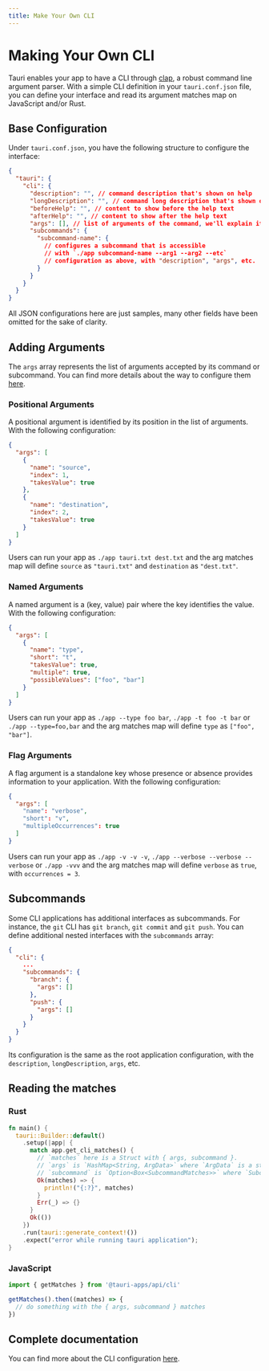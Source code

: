 ```yaml
---
title: Make Your Own CLI
---
```



# Making Your Own CLI

Tauri enables your app to have a CLI through [clap](https://github.com/clap-rs/clap), a robust command line argument parser. With a simple CLI definition in your `tauri.conf.json` file, you can define your interface and read its argument matches map on JavaScript and/or Rust.

## Base Configuration

Under `tauri.conf.json`, you have the following structure to configure the interface:

```json title=src-tauri/tauri.conf.json
{
  "tauri": {
    "cli": {
      "description": "", // command description that's shown on help
      "longDescription": "", // command long description that's shown on help
      "beforeHelp": "", // content to show before the help text
      "afterHelp": "", // content to show after the help text
      "args": [], // list of arguments of the command, we'll explain it later
      "subcommands": {
        "subcommand-name": {
          // configures a subcommand that is accessible
          // with `./app subcommand-name --arg1 --arg2 --etc`
          // configuration as above, with "description", "args", etc.
        }
      }
    }
  }
}
```

<Callout kind="note">
All JSON configurations here are just samples, many other fields have been omitted for the sake of clarity.
</Callout>

## Adding Arguments

The `args` array represents the list of arguments accepted by its command or subcommand. You can find more details about the way to configure them [here][tauri config].

### Positional Arguments

A positional argument is identified by its position in the list of arguments. With the following configuration:

```json tauri.conf.json
{
  "args": [
    {
      "name": "source",
      "index": 1,
      "takesValue": true
    },
    {
      "name": "destination",
      "index": 2,
      "takesValue": true
    }
  ]
}
```

Users can run your app as `./app tauri.txt dest.txt` and the arg matches map will define `source` as `"tauri.txt"` and `destination` as `"dest.txt"`.

### Named Arguments

A named argument is a (key, value) pair where the key identifies the value. With the following configuration:

```json tauri.conf.json
{
  "args": [
    {
      "name": "type",
      "short": "t",
      "takesValue": true,
      "multiple": true,
      "possibleValues": ["foo", "bar"]
    }
  ]
}
```

Users can run your app as `./app --type foo bar`, `./app -t foo -t bar` or `./app --type=foo,bar` and the arg matches map will define `type` as `["foo", "bar"]`.

### Flag Arguments

A flag argument is a standalone key whose presence or absence provides information to your application. With the following configuration:

```json tauri.conf.json
{
  "args": [
    "name": "verbose",
    "short": "v",
    "multipleOccurrences": true
  ]
}
```

Users can run your app as `./app -v -v -v`, `./app --verbose --verbose --verbose` or `./app -vvv` and the arg matches map will define `verbose` as `true`, with `occurrences = 3`.

## Subcommands

Some CLI applications has additional interfaces as subcommands. For instance, the `git` CLI has `git branch`, `git commit` and `git push`. You can define additional nested interfaces with the `subcommands` array:

```json tauri.conf.json
{
  "cli": {
    ...
    "subcommands": {
      "branch": {
        "args": []
      },
      "push": {
        "args": []
      }
    }
  }
}
```

Its configuration is the same as the root application configuration, with the `description`, `longDescription`, `args`, etc.

## Reading the matches

### Rust

```rust
fn main() {
  tauri::Builder::default()
    .setup(|app| {
      match app.get_cli_matches() {
        // `matches` here is a Struct with { args, subcommand }.
        // `args` is `HashMap<String, ArgData>` where `ArgData` is a struct with { value, occurrences }.
        // `subcommand` is `Option<Box<SubcommandMatches>>` where `SubcommandMatches` is a struct with { name, matches }.
        Ok(matches) => {
          println!("{:?}", matches)
        }
        Err(_) => {}
      }
      Ok(())
    })
    .run(tauri::generate_context!())
    .expect("error while running tauri application");
}
```

### JavaScript

```js
import { getMatches } from '@tauri-apps/api/cli'

getMatches().then((matches) => {
  // do something with the { args, subcommand } matches
})
```

## Complete documentation

You can find more about the CLI configuration [here][tauri config].

[tauri config]: ../../api/config.md#tauri
